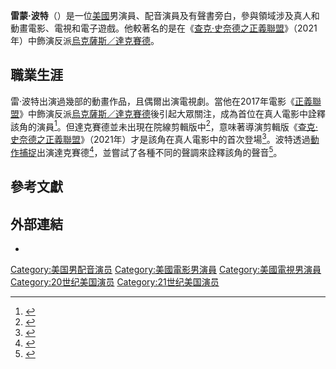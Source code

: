 {{noteTA
|G1=Show
|G2=Movie
|G3=PP
}}
{{Infobox entertainer
| type        = 男演員
| name        = 雷·波特
| foreignname = {{lang|en|Ray Porter}}
| image       = 
| caption     = 
| nationality = 美國
| birth_name  = 雷蒙·波特<br>（{{lang|en|Raymond Porter}}）
| birth_date  = 
| birth_place = 美國
| occupation  = 演員、配音演員、有聲書旁白
| yearsactive = 1990年至今
}}
'''雷蒙·波特'''（{{lang-en|Raymond Porter}}）是一位[[美國|美國]]男演員、配音演員及有聲書旁白，參與領域涉及真人和動畫電影、電視和電子遊戲。他較著名的是在《[[查克·史奈德之正義聯盟|查克·史奈德之正義聯盟]]》（2021年）中飾演反派[[達克賽德|烏克薩斯／達克賽德]]。

== 職業生涯 ==
雷·波特出演過幾部{{le|李察·瑞奇|Richard Rich (filmmaker)}}的動畫作品，且偶爾出演電視劇。當他在2017年電影《[[正義聯盟_(電影)|正義聯盟]]》中飾演反派[[達克賽德|烏克薩斯／達克賽德]]後引起大眾關注，成為首位在真人電影中詮釋該角的演員<ref>{{Cite tweet |first=Ray |last=Porter |user=Ray_Porter |number=1263982099377188864|title=That said, and because I've been given permission... Hi, I'm Ray. I played Darkseid in Zack Snyder's "Justice League". There. It's out now.|date=2020-05-22 |access-date=2020-07-27}}</ref>。但達克賽德並未出現在院線剪輯版中<ref>{{cite web |last=Kit |first=Borys |title="It Will Be an Entirely New Thing": Zack Snyder's $20M-Plus 'Justice League' Cut Plans Revealed |url=https://www.hollywoodreporter.com/heat-vision/justice-league-snyder-cut-plans-revealed-it-will-be-an-new-thing-1295102 |website=[[The_Hollywood_Reporter|The Hollywood Reporter]] |publisher=MRC |date=2020-05-20 |access-date=2020-07-27 |archive-date=2020-06-01 |archive-url=https://web.archive.org/web/20200601065043/https://www.hollywoodreporter.com/heat-vision/justice-league-snyder-cut-plans-revealed-it-will-be-an-new-thing-1295102 |dead-url=no }}</ref>，意味著導演剪輯版《[[查克·史奈德之正義聯盟|查克·史奈德之正義聯盟]]》（2021年）才是該角在真人電影中的首次登場<ref>{{cite web |last=Beasley |first=Tom |title=Zack Snyder unveils first look at Darkseid in the Snyder Cut of 'Justice League' |url=https://www.yahoo.com/entertainment/snyder-cut-darkseid-justice-league-085635158.html |website=[[Yahoo!|Yahoo!]] |publisher=[[Verizon_Media|Verizon Media]] |access-date=2020-07-27 |date=2020-05-28 |archive-date=2020-06-14 |archive-url=https://web.archive.org/web/20200614070552/https://www.yahoo.com/entertainment/snyder-cut-darkseid-justice-league-085635158.html |dead-url=no }}</ref>。波特透過[[動作捕捉|動作捕捉]]出演達克賽德<ref>{{cite web |last=Jirak |first=Jamie |title=Ray Porter Confirms He Worked With Steppenwolf Actor Ciaran Hinds on Zack Snyder's 'Justice League' |url=https://comicbook.com/movies/news/ray-porter-confirms-darkseid-steppenwolf-ciaran-hinds-zack-snyder-justice-league/ |website=ComicBook.com |access-date=2020-07-27 |date=2020-05-24 |archive-date=2020-06-02 |archive-url=https://web.archive.org/web/20200602075115/https://comicbook.com/movies/news/ray-porter-confirms-darkseid-steppenwolf-ciaran-hinds-zack-snyder-justice-league/ |dead-url=no }}</ref>，並嘗試了各種不同的聲調來詮釋該角的聲音<ref>{{cite web |last=Chichizola |first=Corey |title=The Snyder Cut's Darkseid Actor Reveals How He Played The Iconic Villain In 'Justice League' |url=https://www.cinemablend.com/news/2547453/the-snyder-cuts-darkseid-actor-reveals-how-he-played-the-iconic-villain-in-justice-league |website=CinemaBlend |access-date=2020-07-27 |date=2020-06-03 |archive-date=2020-06-03 |archive-url=https://web.archive.org/web/20200603215652/https://www.cinemablend.com/news/2547453/the-snyder-cuts-darkseid-actor-reveals-how-he-played-the-iconic-villain-in-justice-league |dead-url=no }}</ref>。

== 參考文獻 ==
{{Reflist|30em}}

== 外部連結 ==
* {{IMDb name|0692255}}

{{Authority control}}
{{DEFAULTSORT:Porter, Ray}}
[[Category:美国男配音演员|Category:美国男配音演员]]
[[Category:美國電影男演員|Category:美國電影男演員]]
[[Category:美國電視男演員|Category:美國電視男演員]]
[[Category:20世纪美国演员|Category:20世纪美国演员]]
[[Category:21世纪美国演员|Category:21世纪美国演员]]